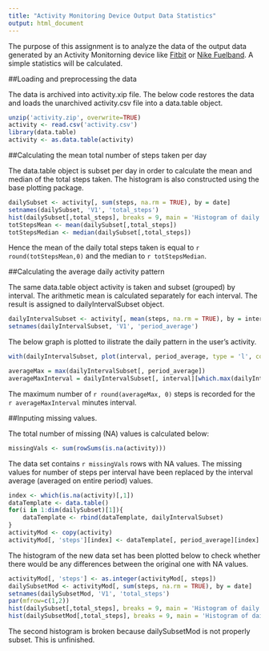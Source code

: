 ```yaml
---
title: "Activity Monitoring Device Output Data Statistics"
output: html_document
---
```


The purpose of this assignment is to analyze the data of the output data generated by an Activity Monitorning device like [Fitbit](http://www.fitbit.com/) or [Nike Fuelband](http://www.nike.com/us/en_us/c/nikeplus-fuelband). A simple statistics will be calculated.

##Loading and preprocessing the data

The data is archived into activity.xip file. The below code restores the data and loads the unarchived activity.csv file into a data.table object.

```r
unzip('activity.zip', overwrite=TRUE)
activity <- read.csv('activity.csv')
library(data.table)
activity <- as.data.table(activity)
```

##Calculating the mean total number of steps taken per day

The data.table object is subset per day in order to calculate the mean and median of the total steps taken. The histogram is also constructed using the base plotting package.

```r
dailySubset <- activity[, sum(steps, na.rm = TRUE), by = date]
setnames(dailySubset, 'V1', 'total_steps')
hist(dailySubset[,total_steps], breaks = 9, main = 'Histogram of daily total steps', xlab = '# of total steps', col = 'darkolivegreen4')
totStepsMean <- mean(dailySubset[,total_steps])
totStepsMedian <- median(dailySubset[,total_steps])
```

Hence the mean of the daily total steps taken is equal to `r round(totStepsMean,0)` and the median to `r totStepsMedian`.  

##Calculating the average daily activity pattern

The same data.table object activity is taken and subset (grouped) by interval. The arithmetic mean is calculated separately for each interval. The result is assigned to dailyIntervalSubset object.

```r
dailyIntervalSubset <- activity[, mean(steps, na.rm = TRUE), by = interval]
setnames(dailyIntervalSubset, 'V1', 'period_average')
```

The below graph is plotted to ilistrate the daily pattern in the user's activity.

```r
with(dailyIntervalSubset, plot(interval, period_average, type = 'l', col = 'darkolivegreen4', main = 'Interval average for the entire period', xlab = 'Interval', ylab = 'Average # of steps'))
```

```r
averageMax = max(dailyIntervalSubset[, period_average])
averageMaxInterval = dailyIntervalSubset[, interval][which.max(dailyIntervalSubset[, period_average])]
```

The maximum number of `r round(averageMax, 0)` steps is recorded for the `r averageMaxInterval` minutes interval.

##Inputing missing values.

The total number of missing (NA) values is calculated below:

```r
missingVals <- sum(rowSums(is.na(activity)))
```

The data set contains `r missingVals` rows with NA values. The missing values for number of steps per interval have been replaced by the interval average (averaged on entire period) values.

```r
index <- which(is.na(activity)[,1])
dataTemplate <- data.table()
for(i in 1:dim(dailySubset)[1]){
    dataTemplate <- rbind(dataTemplate, dailyIntervalSubset)
}
activityMod <- copy(activity)
activityMod[, 'steps'][index] <- dataTemplate[, period_average][index]
```

The histogram of the new data set has been plotted below to check whether there would be any differences between the original one with NA values.

```r
activityMod[, 'steps'] <- as.integer(activityMod[, steps])
dailySubsetMod <- activityMod[, sum(steps, na.rm = TRUE), by = date]
setnames(dailySubsetMod, 'V1', 'total_steps')
par(mfrow=c(1,2))
hist(dailySubset[,total_steps], breaks = 9, main = 'Histogram of daily total steps', xlab = '# of total steps', col = 'darkolivegreen4')
hist(dailySubsetMod[,total_steps], breaks = 9, main = 'Histogram of daily total steps 2', xlab = '# of total steps', col = 'darkolivegreen4')
```

The second histogram is broken because dailySubsetMod is not properly subset. This is unfinished. 